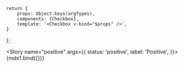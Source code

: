 

<Meta title="MDX/Checkbox" component={Checkbox} />

    return {
        props: Object.keys(argTypes),
        components: {Checkbox},
        template: '<Checkbox v-bind="$props" />',
    }
};

<Story
    name="positive"
    args={{
        status: 'positive',
        label: 'Positive',
    }}>
    {mdx1.bind({})}
</Story>